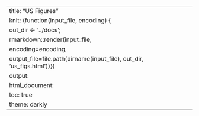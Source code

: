 ---
title: "US Figures"
knit: (function(input_file, encoding) {
  out_dir <- '../docs';
  rmarkdown::render(input_file,
 encoding=encoding,
 output_file=file.path(dirname(input_file), out_dir, 'us_figs.html'))})
output:
  html_document:
    toc: true
    theme: darkly
---